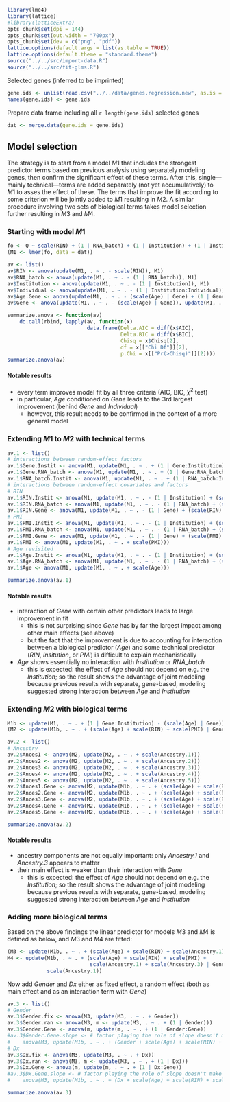 ```r
library(lme4)
library(lattice)
#library(latticeExtra)
opts_chunk$set(dpi = 144)
opts_chunk$set(out.width = "700px")
opts_chunk$set(dev = c("png", "pdf"))
lattice.options(default.args = list(as.table = TRUE))
lattice.options(default.theme = "standard.theme")
source("../../src/import-data.R")
source("../../src/fit-glms.R")
```

Selected genes (inferred to be imprinted)

```r
gene.ids <- unlist(read.csv("../../data/genes.regression.new", as.is = TRUE))
names(gene.ids) <- gene.ids
```

Prepare data frame including all `r length(gene.ids)` selected genes

```r
dat <- merge.data(gene.ids = gene.ids)
```

## Model selection

The strategy is to start from a model $M1$ that includes the strongest predictor terms based on previous analysis using separately modeling genes, then confirm the significant effect of these terms.  After this, single---mainly technical---terms are added separately (not yet accumulatively) to $M1$ to asses the effect of these.  The terms that improve the fit according to some criterion will be jointly added to $M1$ resulting in $M2$.  A similar procedure involving two sets of biological terms takes model selection further resulting in $M3$ and $M4$.

### Starting with model $M1$

```r
fo <- Q ~ scale(RIN) + (1 | RNA_batch) + (1 | Institution) + (1 | Institution:Individual) + (scale(Age) | Gene)
(M1 <- lmer(fo, data = dat))
```

```r
av <- list()
av$RIN <- anova(update(M1, . ~ . - scale(RIN)), M1)
av$RNA_batch <- anova(update(M1, . ~ . - (1 | RNA_batch)), M1)
av$Institution <- anova(update(M1, . ~ . - (1 | Institution)), M1)
av$Individual <- anova(update(M1, . ~ . - (1 | Institution:Individual)), M1)
av$Age.Gene <- anova(update(M1, . ~ . - (scale(Age) | Gene) + (1 | Gene)), M1)
av$Gene <- anova(update(M1, . ~ . - (scale(Age) | Gene)), update(M1, . ~ . - (scale(Age) | Gene) + (1 | Gene)))
```

```r
summarize.anova <- function(av)
    do.call(rbind, lapply(av, function(x)
                          data.frame(Delta.AIC = diff(x$AIC),
                                     Delta.BIC = diff(x$BIC),
                                     Chisq = x$Chisq[2],
                                     df = x[["Chi Df"]][2],
                                     p.Chi = x[["Pr(>Chisq)"]][2])))
summarize.anova(av)
```

#### Notable results

* every term improves model fit by all three criteria (AIC, BIC, $\chi^2$ test)
* in particular, *Age* conditioned on *Gene* leads to the 3rd largest improvement (behind *Gene* and *Individual*)
    * however, this result needs to be confirmed in the context of a more general model 

### Extending $M1$ to $M2$ with technical terms

```r
av.1 <- list()
# interactions between random-effect factors
av.1$Gene.Instit <- anova(M1, update(M1, . ~ . + (1 | Gene:Institution)))
av.1$Gene.RNA_batch <- anova(M1, update(M1, . ~ . + (1 | Gene:RNA_batch)))
av.1$RNA_batch.Instit <- anova(M1, update(M1, . ~ . + (1 | RNA_batch:Institution)))
# interactions between random-effect covariates and factors
# RIN
av.1$RIN.Instit <- anova(M1, update(M1, . ~ . - (1 | Institution) + (scale(RIN) | Institution)))
av.1$RIN.RNA_batch <- anova(M1, update(M1, . ~ . - (1 | RNA_batch) + (scale(RIN) | RNA_batch)))
av.1$RIN.Gene <- anova(M1, update(M1, . ~ . - (1 | Gene) + (scale(RIN) | Gene)))
# PMI
av.1$PMI.Instit <- anova(M1, update(M1, . ~ . - (1 | Institution) + (scale(PMI) | Institution)))
av.1$PMI.RNA_batch <- anova(M1, update(M1, . ~ . - (1 | RNA_batch) + (scale(PMI) | RNA_batch)))
av.1$PMI.Gene <- anova(M1, update(M1, . ~ . - (1 | Gene) + (scale(PMI) | Gene)))
av.1$PMI <- anova(M1, update(M1, . ~ . + scale(PMI)))
# Age revisited
av.1$Age.Instit <- anova(M1, update(M1, . ~ . - (1 | Institution) + (scale(Age) | Institution)))
av.1$Age.RNA_batch <- anova(M1, update(M1, . ~ . - (1 | RNA_batch) + (scale(Age) | RNA_batch)))
av.1$Age <- anova(M1, update(M1, . ~ . + scale(Age)))
```

```r
summarize.anova(av.1)
```

#### Notable results

* interaction of *Gene* with certain other predictors leads to large improvement in fit
    * this is not surprising since *Gene* has by far the largest impact among other main effects (see above)
    * but the fact that the improvement is due to accounting for interaction between a biological predictor (*Age*) and some technical predictor (*RIN*, *Insitution*, or *PMI*) is difficult to explain mechanistically
* *Age* shows essentially no interaction with *Institution* or *RNA_batch*
    * this is expected: the effect of *Age* should not depend on e.g. the *Institution*; so the result shows the advantage of joint modeling because previous results with separate, gene-based, modeling suggested strong interaction between *Age* and *Institution*

### Extending $M2$ with biological terms

```r
M1b <- update(M1, . ~ . + (1 | Gene:Institution) - (scale(Age) | Gene))
(M2 <- update(M1b, . ~ . + (scale(Age) + scale(RIN) + scale(PMI) | Gene)))
```

```r
av.2 <- list()
# Ancestry
av.2$Ances1 <- anova(M2, update(M2, . ~ . + scale(Ancestry.1)))
av.2$Ances2 <- anova(M2, update(M2, . ~ . + scale(Ancestry.2)))
av.2$Ances3 <- anova(M2, update(M2, . ~ . + scale(Ancestry.3)))
av.2$Ances4 <- anova(M2, update(M2, . ~ . + scale(Ancestry.4)))
av.2$Ances5 <- anova(M2, update(M2, . ~ . + scale(Ancestry.5)))
av.2$Ances1.Gene <- anova(M2, update(M1b, . ~ . + (scale(Age) + scale(RIN) + scale(PMI) + scale(Ancestry.1) | Gene)))
av.2$Ances2.Gene <- anova(M2, update(M1b, . ~ . + (scale(Age) + scale(RIN) + scale(PMI) + scale(Ancestry.2) | Gene)))
av.2$Ances3.Gene <- anova(M2, update(M1b, . ~ . + (scale(Age) + scale(RIN) + scale(PMI) + scale(Ancestry.3) | Gene)))
av.2$Ances4.Gene <- anova(M2, update(M1b, . ~ . + (scale(Age) + scale(RIN) + scale(PMI) + scale(Ancestry.4) | Gene)))
av.2$Ances5.Gene <- anova(M2, update(M1b, . ~ . + (scale(Age) + scale(RIN) + scale(PMI) + scale(Ancestry.5) | Gene)))
```

```r
summarize.anova(av.2)
```

#### Notable results

* ancestry components are not equally important: only *Ancestry.1* and *Ancestry.3* appears to matter
* their main effect is weaker than their interaction with *Gene*
    * this is expected: the effect of *Age* should not depend on e.g. the *Institution*; so the result shows the advantage of joint modeling because previous results with separate, gene-based, modeling suggested strong interaction between *Age* and *Institution*

### Adding more biological terms

Based on the above findings the linear predictor for models $M3$ and $M4$ is defined as below, and $M3$ and $M4$ are fitted:

```r
(M3 <- update(M1b, . ~ . + (scale(Age) + scale(RIN) + scale(Ancestry.1) | Gene)))
M4 <- update(M1b, . ~ . + (scale(Age) + scale(RIN) + scale(PMI) +
                           scale(Ancestry.1) + scale(Ancestry.3) | Gene) +
             scale(Ancestry.1))
```

Now add *Gender* and *Dx* either as fixed effect, a random effect (both as main effect and as an interaction term with *Gene*)

```r
av.3 <- list()
# Gender
av.3$Gender.fix <- anova(M3, update(M3, . ~ . + Gender))
av.3$Gender.ran <- anova(M3, m <- update(M3, . ~ . + (1 | Gender)))
av.3$Gender.Gene <- anova(m, update(m, . ~ . + (1 | Gender:Gene))
#av.3$Gender.Gene.slope <- # factor playing the role of slope doesn't make much sense
#    anova(M3, update(M1b, . ~ . + (Gender + scale(Age) + scale(RIN) + scale(Ancestry.1) | Gene)))
# Dx
av.3$Dx.fix <- anova(M3, update(M3, . ~ . + Dx))
av.3$Dx.ran <- anova(M3, m <- update(M3, . ~ . + (1 | Dx)))
av.3$Dx.Gene <- anova(m, update(m, . ~ . + (1 | Dx:Gene))
#av.3$Dx.Gene.slope <- # factor playing the role of slope doesn't make much sense
#    anova(M3, update(M1b, . ~ . + (Dx + scale(Age) + scale(RIN) + scale(Ancestry.1) | Gene)))
```

```r
summarize.anova(av.3)
```
